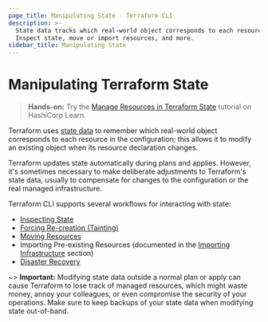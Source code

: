 ```yaml
---
page_title: Manipulating State - Terraform CLI
description: >-
  State data tracks which real-world object corresponds to each resource.
  Inspect state, move or import resources, and more.
sidebar_title: Manipulating State
---
```


# Manipulating Terraform State

> **Hands-on:** Try the [Manage Resources in Terraform State](https://learn.hashicorp.com/tutorials/terraform/state-cli?utm_source=WEBSITE&utm_medium=WEB_IO&utm_offer=ARTICLE_PAGE&utm_content=DOCS) tutorial on HashiCorp Learn.

Terraform uses [state data](/language/state/) to remember which
real-world object corresponds to each resource in the configuration;
this allows it to modify an existing object when its resource declaration
changes.

Terraform updates state automatically during plans and applies. However, it's
sometimes necessary to make deliberate adjustments to Terraform's state data,
usually to compensate for changes to the configuration or the real managed
infrastructure.

Terraform CLI supports several workflows for interacting with state:

- [Inspecting State](/cli/state/inspect)
- [Forcing Re-creation (Tainting)](/cli/state/taint)
- [Moving Resources](/cli/state/move)
- Importing Pre-existing Resources (documented in the
  [Importing Infrastructure](/cli/import/) section)
- [Disaster Recovery](/cli/state/recover)

~> **Important:** Modifying state data outside a normal plan or apply can cause
Terraform to lose track of managed resources, which might waste money, annoy
your colleagues, or even compromise the security of your operations. Make sure
to keep backups of your state data when modifying state out-of-band.
